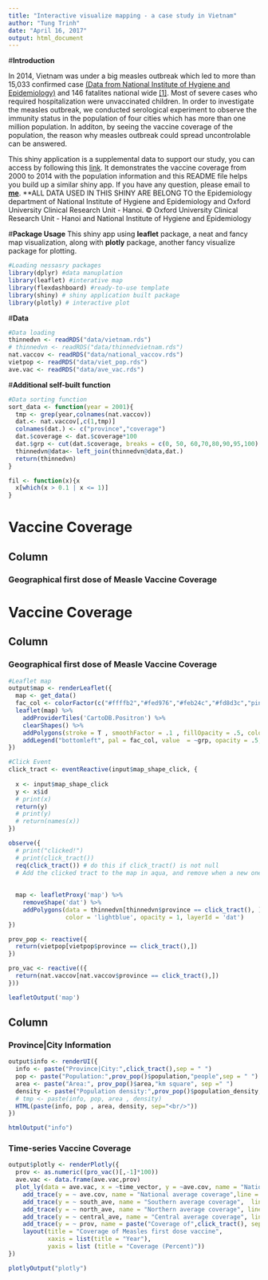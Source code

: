 ```yaml
---
title: "Interactive visualize mapping - a case study in Vietnam"
author: "Tung Trinh"
date: "April 16, 2017"
output: html_document
---
```


#**Introduction**

In 2014, Vietnam was under a big measles outbreak which led to more than 15,033 confirmed case [(Data from National Institute of Hygiene and Epidemiology)](www.nihe.org.vn) and 146 fatalites national wide [[1]](http://wwwnc.cdc.gov/eid/article/22/4/15-1595_article). Most of severe cases who required hospitalization were unvaccinated children. In order to investigate the measles outbreak, we conducted serological experiment to observe the immunity status in the population of four cities which has more than one million population. In additon, by seeing the vaccine coverage of the population, the reason why measles outbreak could spread uncontrolable can be answered. 

This shiny application is a supplemental data to support our study, you can access by following this [link](http://oucru-nihe.ddns.net:3838/). It demonstrates the vaccine coverage from 2000 to 2014 with the population information and this README file helps you build up a similar shiny app. If you have any question, please email to **[me](mailto:tung.trson@gmail.com)**. **ALL DATA USED IN THIS SHINY ARE BELONG TO the Epidemiology department of National Institute of Hygiene and Epidemiology and Oxford University Clinical Research Unit - Hanoi. 
© Oxford University Clinical Research Unit - Hanoi and National Institute of Hygiene and Epidemiology

#**Package Usage**
This shiny app using **leaflet** package, a neat and fancy map visualization, along with **plotly** package, another fancy visualize package for plotting. 

```r
#Loading nessasry packages
library(dplyr) #data manuplation 
library(leaflet) #interative map
library(flexdashboard) #ready-to-use template 
library(shiny) # shiny application built package
library(plotly) # interactive plot
```

#**Data**
```r
#Data loading
thinnedvn <- readRDS("data/vietnam.rds")
# thinnedvn <- readRDS("data/thinnedvietnam.rds")
nat.vaccov <- readRDS("data/national_vaccov.rds")
vietpop <- readRDS("data/viet_pop.rds")
ave.vac <- readRDS("data/ave_vac.rds")
```

#**Additional self-built function**
```r
#Data sorting function
sort_data <- function(year = 2001){
  tmp <- grep(year,colnames(nat.vaccov))
  dat.<- nat.vaccov[,c(1,tmp)]
  colnames(dat.) <- c("province","coverage")
  dat.$coverage <- dat.$coverage*100
  dat.$grp <- cut(dat.$coverage, breaks = c(0, 50, 60,70,80,90,95,100), labels = c("<50", "50-60","60-70","70-80","80-90","90-95","95-100"))
  thinnedvn@data<- left_join(thinnedvn@data,dat.)            
  return(thinnedvn)  
}

fil <- function(x){x
  x[which(x > 0.1 | x <= 1)]
}
```

Vaccine Coverage
=======================================================================

Column {data-width=500}
-----------------------------------------------------------------------

### Geographical first dose of Measle Vaccine Coverage
Vaccine Coverage
=======================================================================

Column {data-width=500}
-----------------------------------------------------------------------

### Geographical first dose of Measle Vaccine Coverage

```r
#Leaflet map 
output$map <- renderLeaflet({
  map <- get_data()
  fac_col <- colorFactor(c("#ffffb2","#fed976","#feb24c","#fd8d3c","pink","#bd0026", "#800026"),thinnedvn@data$grp)
  leaflet(map) %>%
    addProviderTiles('CartoDB.Positron') %>%
    clearShapes() %>%
    addPolygons(stroke = T , smoothFactor = .1 , fillOpacity = .5, color = ~fac_col(grp), layerId = ~province) %>%
    addLegend("bottomleft", pal = fac_col, value  = ~grp, opacity = .5, title = "Coverage of 1st dose of measles vaccine")
})

#Click Event
click_tract <- eventReactive(input$map_shape_click, {
  
  x <- input$map_shape_click
  y <- x$id
  # print(x)
  return(y)
  # print(y)
  # return(names(x))
})

observe({
  # print("clicked!")
  # print(click_tract())
  req(click_tract()) # do this if click_tract() is not null
  # Add the clicked tract to the map in aqua, and remove when a new one is clicked
  
  
  map <- leafletProxy('map') %>%
    removeShape('dat') %>%
    addPolygons(data = thinnedvn[thinnedvn$province == click_tract(), ], fill = FALSE,
                color = 'lightblue', opacity = 1, layerId = 'dat')
})

prov_pop <- reactive({
  return(vietpop[vietpop$province == click_tract(),])
})

pro_vac <- reactive(({
  return(nat.vaccov[nat.vaccov$province == click_tract(),])  
}))

leafletOutput('map')
```

Column {data-width=500}
-----------------------------------------------------------------------

### Province|City Information 

```r
output$info <- renderUI({
  info <- paste("Province|City:",click_tract(),sep = " ")
  pop <- paste("Population:",prov_pop()$population,"people",sep = " ")
  area <- paste("Area:", prov_pop()$area,"km square", sep =" ")
  density <- paste("Population density:",prov_pop()$population_density,"person/km square", sep =" ")  
  # tmp <- paste(info, pop, area , density)
  HTML(paste(info, pop , area, density, sep="<br/>"))
})

htmlOutput("info")

```

### Time-series Vaccine Coverage 

```r
output$plotly <- renderPlotly({
  prov <- as.numeric((pro_vac()[,-1]*100))
  ave.vac <- data.frame(ave.vac,prov)
  plot_ly(data = ave.vac, x = ~time_vector, y = ~ave.cov, name = "National average coverage", mode = "lines" , line = list(color = "black", width = 4)) %>%
    add_trace(y = ~ ave.cov, name = "National average coverage",line = list(color = "red", width = 4)) %>%
    add_trace(y = ~ south_ave, name = "Southern average coverage",  line = list(color = "pink", width = 4 )) %>%
    add_trace(y = ~ north_ave, name = "Northern average coverage", line = list(color = "blue", width = 4 )) %>%
    add_trace(y = ~ central_ave, name = "Central average coverage", line = list(color = "green", width = 4)) %>%
    add_trace(y = ~ prov, name = paste("Coverage of",click_tract(), sep = " "), line = list(color = "black", width = 4)) %>%
    layout(title = "Coverage of Measles first dose vaccine",
           xaxis = list(title = "Year"),
           yaxis = list (title = "Coverage (Percent)"))
})

plotlyOutput("plotly")
```

